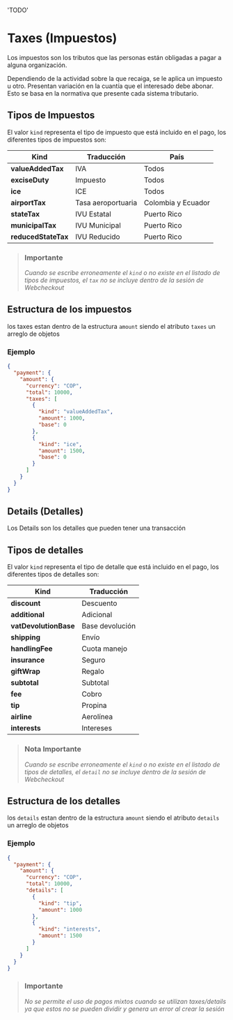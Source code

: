   'TODO'

# Taxes (Impuestos)

Los impuestos son los tributos que las personas están obligadas a pagar a alguna organización.

Dependiendo de la actividad sobre la que recaiga, se le aplica un impuesto u otro. Presentan variación en la cuantía que el interesado debe abonar. Esto se basa en la normativa que presente cada sistema tributario.

## Tipos de Impuestos

El valor `kind` representa el tipo de impuesto que está incluido en el pago, los diferentes tipos de impuestos son:


Kind | Traducción | País
---------|----------|---------
 **valueAddedTax** | IVA | Todos
 **exciseDuty** | Impuesto | Todos
 **ice** | ICE | Todos
 **airportTax** | Tasa aeroportuaria | Colombia y Ecuador
 **stateTax** | IVU Estatal | Puerto Rico
 **municipalTax** | IVU Municipal | Puerto Rico
 **reducedStateTax** | IVU Reducido | Puerto Rico


> ### Importante
>
> *Cuando se escribe erroneamente el `kind` o no existe en el listado de tipos de impuestos, el `tax` no se incluye dentro de la sesión de Webcheckout*

## Estructura de los impuestos

los taxes estan dentro de la estructura `amount` siendo el atributo `taxes` un arreglo de objetos

### Ejemplo

```json
{
  "payment": {
    "amount": {
      "currency": "COP",
      "total": 10000,
      "taxes": [
        {
          "kind": "valueAddedTax",
          "amount": 1000,
          "base": 0
        },
        {
          "kind": "ice",
          "amount": 1500,
          "base": 0
        }
      ]
    }
  }
}
```

## Details (Detalles)

Los Details son los detalles que pueden tener una transacción

## Tipos de detalles

El valor `kind` representa el tipo de detalle que está incluido en el pago, los diferentes tipos de detalles son:


Kind | Traducción 
---------|----------
 **discount** | Descuento 
 **additional** | Adicional 
 **vatDevolutionBase** | Base devolución 
 **shipping** | Envío
 **handlingFee** | Cuota manejo 
 **insurance** | Seguro
 **giftWrap** | Regalo
 **subtotal** | Subtotal
 **fee** | Cobro
 **tip** | Propina
 **airline** | Aerolínea
 **interests** | Intereses
 

> ### Nota Importante
>
> *Cuando se escribe erroneamente el `kind` o no existe en el listado de tipos de detalles, el `detail` no se incluye dentro de la sesión de Webcheckout*

## Estructura de los detalles

los `details` estan dentro de la estructura `amount` siendo el atributo `details` un arreglo de objetos

### Ejemplo

```json
{
  "payment": {
    "amount": {
      "currency": "COP",
      "total": 10000,
      "details": [
        {
          "kind": "tip",
          "amount": 1000
        },
        {
          "kind": "interests",
          "amount": 1500
        }
      ]
    }
  }
}
```


> ### Importante
>
> *No se permite el uso de pagos mixtos cuando se utilizan taxes/details ya que estos no se pueden dividir y genera un error al crear la sesión*


